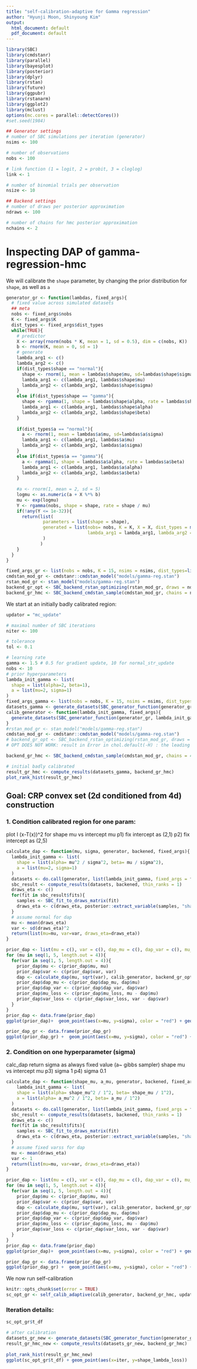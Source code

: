 ```yaml
---
title: "self-calibration-adaptive for Gamma regression"
author: "Hyunji Moon, Shinyoung Kim"
output:
  html_document: default
  pdf_document: default
---
```

```r
library(SBC)
library(cmdstanr)
library(parallel)
library(bayesplot)
library(posterior)
library(dplyr)
library(rstan)
library(future)
library(ggpubr)
library(rstanarm)
library(ggplot2)
library(mclust)
options(mc.cores = parallel::detectCores())
#set.seed(1984)
```

```R
## Generator settings
# number of SBC simulations per iteration (generator)
nsims <- 100

# number of observations
nobs <- 100

# link function (1 = logit, 2 = probit, 3 = cloglog)
link <- 1

# number of binomial trials per observation
nsize <- 10

## Backend settings
# number of draws per posterior approximation 
ndraws <- 100

# number of chains for hmc posterior approximation
nchains <- 2
```

# Inspecting DAP of gamma-regression-hmc

We will calibrate the `shape` parameter, by changing the prior distribution for `shape`, as well as `a`

```R
generator_gr <- function(lambdas, fixed_args){
  # fixed value across simulated datasets
  ## meta
  nobs <- fixed_args$nobs
  K <- fixed_args$K
  dist_types <- fixed_args$dist_types
  while(TRUE){
    # predictor
    X <- array(rnorm(nobs * K, mean = 1, sd = 0.5), dim = c(nobs, K))
    b <- rnorm(K, mean = 0, sd = 1)
    # generate
    lambda_arg1 <- c()
    lambda_arg2 <- c()
    if(dist_types$shape == "normal"){
      shape <- rnorm(1, mean = lambdas$shape$mu, sd=lambdas$shape$sigma)
      lambda_arg1 <- c(lambda_arg1, lambdas$shape$mu)
      lambda_arg2 <- c(lambda_arg2, lambdas$shape$sigma)
    }
    else if(dist_types$shape == "gamma"){
      shape <- rgamma(1, shape = lambdas$shape$alpha, rate = lambdas$shape$beta)
      lambda_arg1 <- c(lambda_arg1, lambdas$shape$alpha)
      lambda_arg2 <- c(lambda_arg2, lambdas$shape$beta)
    }
    
    if(dist_types$a == "normal"){
      a <- rnorm(1, mean = lambdas$a$mu, sd=lambdas$a$sigma)
      lambda_arg1 <- c(lambda_arg1, lambdas$a$mu)
      lambda_arg2 <- c(lambda_arg2, lambdas$a$sigma)
    }
    else if(dist_types$a == "gamma"){
      a <- rgamma(1, shape = lambdas$a$alpha, rate = lambdas$a$beta)
      lambda_arg1 <- c(lambda_arg1, lambdas$a$alpha)
      lambda_arg2 <- c(lambda_arg2, lambdas$a$beta)
    }
    
    #a <- rnorm(1, mean = 2, sd = 5)
    logmu <- as.numeric(a + X %*% b)
    mu <- exp(logmu)
    Y <- rgamma(nobs, shape = shape, rate = shape / mu)
    if(!any(Y <= 1e-32)){
      return(list(
              parameters = list(shape = shape),
              generated = list(nobs= nobs, K = K, X = X, dist_types = match(unlist(dist_types), c("normal", "gamma")), 
                               lambda_arg1 = lambda_arg1, lambda_arg2 = lambda_arg2, Y = Y)
              )
             )
    }
  }
}

fixed_args_gr <- list(nobs = nobs, K = 15, nsims = nsims, dist_types=list(shape="gamma", a="normal"))
cmdstan_mod_gr <- cmdstanr::cmdstan_model("models/gamma-reg.stan")
rstan_mod_gr <- stan_model("models/gamma-reg.stan")
backend_gr_opt <- SBC_backend_rstan_optimizing(rstan_mod_gr, draws = ndraws)
backend_gr_hmc <- SBC_backend_cmdstan_sample(cmdstan_mod_gr, chains = nchains, iter_sampling = ndraws / nchains) # thin = 10
```

We start at an initially badly calibrated region:

```R
updator = "mc_update"

# maximal number of SBC iterations
niter <- 100

# tolerance
tol <- 0.1

# learning rate
gamma <- 1.5 # 0.5 for gradient update, 10 for normal_str_update
nobs <- 10
# prior hyperparameters
lambda_init_gamma <- list(
  shape = list(alpha=2, beta=1),
  a = list(mu=2, sigma=1)
)
fixed_args_gamma <- list(nobs = nobs, K = 15, nsims = nsims, dist_types=list(shape="gamma", a="normal"))
datasets_gamma <- generate_datasets(SBC_generator_function(generator_gr, lambda_init_gamma, fixed_args_gamma), n_datasets = nsims)
calib_generator <- function(lambda_init_gamma, fixed_args){
  generate_datasets(SBC_generator_function(generator_gr, lambda_init_gamma, fixed_args), n_datasets = fixed_args_gamma$nsims)
}
#rstan_mod_gr <- stan_model("models/gamma-reg.stan")
cmdstan_mod_gr <- cmdstanr::cmdstan_model("models/gamma-reg.stan")
# backend_gr_opt <- SBC_backend_rstan_optimizing(rstan_mod_gr, draws = ndraws)
# OPT DOES NOT WORK: result in Error in chol.default(-H) : the leading minor of order 13 is not positive definite

backend_gr_hmc <- SBC_backend_cmdstan_sample(cmdstan_mod_gr, chains = 4, iter_sampling = ndraws / 4) # thin = 10

# initial badly calibrated
result_gr_hmc <- compute_results(datasets_gamma, backend_gr_hmc)
plot_rank_hist(result_gr_hmc)
```

## Goal: CRP convex set (2d conditioned from 4d) construction

### 1. Condition calibrated region for one param:
plot l (x-T(x))^2 for shape mu  vs intercept mu
p1) fix intercept as  (2,1)
p2) fix intercept as (2,5)

```R
calculate_dap <- function(mu, sigma, generator, backened, fixed_args){
  lambda_init_gamma <- list(
    shape = list(alpha= mu^2 / sigma^2, beta= mu / sigma^2),
    a = list(mu=2, sigma=1)
  )
  datasets <- do.call(generator, list(lambda_init_gamma, fixed_args = fixed_args))
  sbc_result <- compute_results(datasets, backened, thin_ranks = 1)
  draws_eta <- c()
  for(fit in sbc_result$fits){
    samples <- SBC_fit_to_draws_matrix(fit)
    draws_eta <- c(draws_eta, posterior::extract_variable(samples, "shape"))
  }
  # assume normal for dap
  mu <- mean(draws_eta)
  var <- sd(draws_eta)^2
  return(list(mu=mu, var=var, draws_eta=draws_eta))
}

prior_dap <- list(mu = c(), var = c(), dap_mu = c(), dap_var = c(), mu_loss = c(), var_loss = c())
for (mu in seq(1, 5, length.out = 4)){
  for(var in seq(1, 5, length.out = 4)){
    prior_dap$mu <- c(prior_dap$mu, mu)
    prior_dap$var <- c(prior_dap$var, var)
    dap <- calculate_dap(mu, sqrt(var), calib_generator, backend_gr_opt, fixed_args_gr)
    prior_dap$dap_mu <- c(prior_dap$dap_mu, dap$mu)
    prior_dap$dap_var <- c(prior_dap$dap_var, dap$var)
    prior_dap$mu_loss <- c(prior_dap$mu_loss, mu - dap$mu)
    prior_dap$var_loss <- c(prior_dap$var_loss, var - dap$var)
  }
}
prior_dap <- data.frame(prior_dap)
ggplot(prior_dap)+  geom_point(aes(x=mu, y=sigma), color = "red") + geom_point(aes(x=dap_mu, y = dap_sigma), color = "blue")

prior_dap_gr <- data.frame(prior_dap_gr)
ggplot(prior_dap_gr) +  geom_point(aes(x=mu, y=sigma), color = "red") + geom_point(aes(x=dap_mu, y = dap_sigma), color = "blue")
```
### 2. Condition on one hyperparameter (sigma)
calc_dap return sigma as always fixed value (a~ gibbs sampler) shape mu  vs intercept mu
p3) sigma 1
p4) sigma 0.1
```R
calculate_dap <- function(shape_mu, a_mu, generator, backened, fixed_args){
    lambda_init_gamma <- list(
    shape = list(alpha= shape_mu^2 / 1^2, beta= shape_mu / 1^2),
    a = list(alpha= a_mu^2 / 1^2, beta= a_mu / 1^2)
  )
  datasets <- do.call(generator, list(lambda_init_gamma, fixed_args = fixed_args))
  sbc_result <- compute_results(datasets, backened, thin_ranks = 1)
  draws_eta <- c()
  for(fit in sbc_result$fits){
    samples <- SBC_fit_to_draws_matrix(fit)
    draws_eta <- c(draws_eta, posterior::extract_variable(samples, "shape")) ### TODO
  }
  # assume fixed varss for dap
  mu <- mean(draws_eta)
  var <- 1               
  return(list(mu=mu, var=var, draws_eta=draws_eta))
}

prior_dap <- list(mu = c(), var = c(), dap_mu = c(), dap_var = c(), mu_loss = c(), var_loss = c())
for (mu in seq(1, 5, length.out = 4)){
  for(var in seq(1, 5, length.out = 4)){
    prior_dap$mu <- c(prior_dap$mu, mu)
    prior_dap$var <- c(prior_dap$var, var)
    dap <- calculate_dap(mu, sqrt(var), calib_generator, backend_gr_opt, fixed_args_gr)
    prior_dap$dap_mu <- c(prior_dap$dap_mu, dap$mu)
    prior_dap$dap_var <- c(prior_dap$dap_var, dap$var)
    prior_dap$mu_loss <- c(prior_dap$mu_loss, mu - dap$mu)
    prior_dap$var_loss <- c(prior_dap$var_loss, var - dap$var)
  }
}
prior_dap <- data.frame(prior_dap)
ggplot(prior_dap)+  geom_point(aes(x=mu, y=sigma), color = "red") + geom_point(aes(x=dap_mu, y = dap_sigma), color = "blue")

prior_dap_gr <- data.frame(prior_dap_gr)
ggplot(prior_dap_gr) +  geom_point(aes(x=mu, y=sigma), color = "red") + geom_point(aes(x=dap_mu, y = dap_sigma), color = "blue")
```

We now run self-calibration

```R
knitr::opts_chunk$set(error = TRUE)
sc_opt_gr <- self_calib_adaptive(calib_generator, backend_gr_hmc, updator, c("shape", "a"), lambda_init_gamma, nsims, gamma, tol, fixed_args = fixed_args_gamma)
```

### Iteration details:

```R
sc_opt_gr$t_df
```

```R
# after calibration
datasets_gr_new <- generate_datasets(SBC_generator_function(generator_gr, sc_opt_gr$lambda, fixed_args_gamma), n_datasets = fixed_args_gamma$nsims)
result_gr_hmc_new <- compute_results(datasets_gr_new, backend_gr_hmc)
    
plot_rank_hist(result_gr_hmc_new)
ggplot(sc_opt_gr$t_df) + geom_point(aes(x=iter, y=shape_lambda_loss))
```
